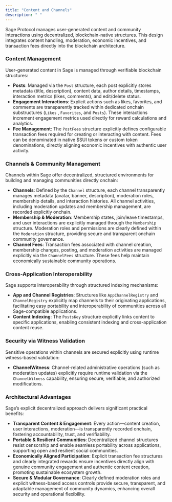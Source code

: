 ```yaml
---
title: "Content and Channels"
description: " "
---
```


Sage Protocol manages user-generated content and community interactions using decentralized, blockchain-native structures. This design integrates content handling, moderation, economic incentives, and transaction fees directly into the blockchain architecture.

### **Content Management**

User-generated content in Sage is managed through verifiable blockchain structures:

- **Posts**: Managed via the `Post` structure, each post explicitly stores metadata (title, description), content data, author details, timestamps, interaction metrics (likes, comments), and edit/delete status.
- **Engagement Interactions**: Explicit actions such as likes, favorites, and comments are transparently tracked within dedicated onchain substructures (`Likes` , `Favorites`, and `Posts`). These interactions increment engagement metrics used directly for reward calculations and analytics.
- **Fee Management**: The `PostFees` structure explicitly defines configurable transaction fees required for creating or interacting with content. Fees can be denominated in native \$SUI tokens or custom token denominations, directly aligning economic incentives with authentic user activity.

### **Channels & Community Management**

Channels within Sage offer decentralized, structured environments for building and managing communities directly onchain:

- **Channels**: Defined by the `Channel` structure, each channel transparently manages metadata (avatar, banner, description), moderation roles, membership details, and interaction histories. All channel activities, including moderation updates and membership management, are recorded explicitly onchain.
- **Membership & Moderation**: Membership states, join/leave timestamps, and user interactions are explicitly managed through the `Membership` structure. Moderation roles and permissions are clearly defined within the `Moderation` structure, providing secure and transparent onchain community governance.
- **Channel Fees**: Transaction fees associated with channel creation, membership changes, posting, and moderation activities are managed explicitly via the `ChannelFees` structure. These fees help maintain economically sustainable community operations.

### **Cross-Application Interoperability**

Sage supports interoperability through structured indexing mechanisms:

- **App and Channel Registries**: Structures like `AppChannelRegistry` and `ChannelRegistry` explicitly map channels to their originating applications, facilitating easy portability and interoperability of communities across all Sage-compatible applications.
- **Content Indexing**: The `PostsKey` structure explicitly links content to specific applications, enabling consistent indexing and cross-application content reuse.

### **Security via Witness Validation**

Sensitive operations within channels are secured explicitly using runtime witness-based validation:

- **ChannelWitness**: Channel-related administrative operations (such as moderation updates) explicitly require runtime validation via the `ChannelWitness` capability, ensuring secure, verifiable, and authorized modifications.

### **Architectural Advantages**

Sage’s explicit decentralized approach delivers significant practical benefits:

- **Transparent Content & Engagement**: Every action—content creation, user interactions, moderation—is transparently recorded onchain, fostering accountability, trust, and verifiability.
- **Portable & Resilient Communities**: Decentralized channel structures resist censorship and enable seamless portability across applications, supporting open and resilient social communities.
- **Economically Aligned Participation**: Explicit transaction fee structures and clearly integrated rewards ensure incentives directly align with genuine community engagement and authentic content creation, promoting sustainable ecosystem growth.
- **Secure & Modular Governance**: Clearly defined moderation roles and explicit witness-based access controls provide secure, transparent, and adaptable management of community dynamics, enhancing overall security and operational flexibility.